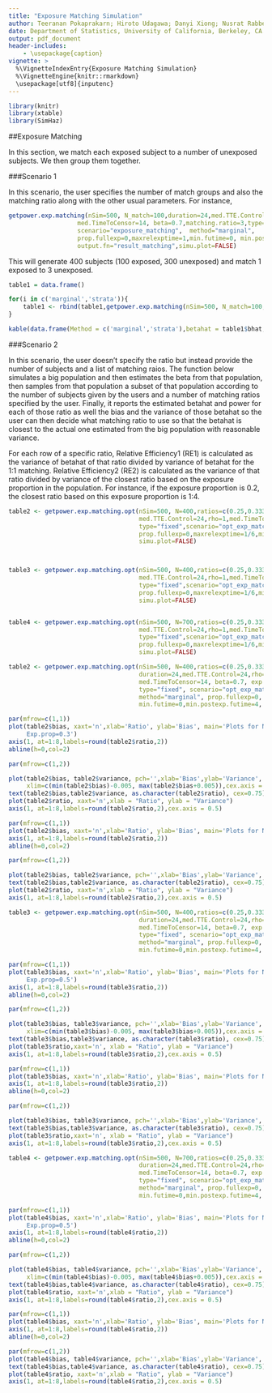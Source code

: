 ```yaml
---
title: "Exposure Matching Simulation"
author: Teeranan Pokaprakarn; Hiroto Udagawa; Danyi Xiong; Nusrat Rabbee (rabbee@berkeley.edu) 
date: Department of Statistics, University of California, Berkeley, CA
output: pdf_document
header-includes:
    - \usepackage{caption}
vignette: >
  %\VignetteIndexEntry{Exposure Matching Simulation}
  %\VignetteEngine{knitr::rmarkdown}
  \usepackage[utf8]{inputenc}
---
```

\captionsetup[table]{labelformat=empty}
```r
library(knitr)
library(xtable)
library(SimHaz)
```

##Exposure Matching

In this section, we match each exposed subject to a number of unexposed subjects. We then group them together.

###Scenario 1

In this scenario, the user specifies the number of match groups and also the matching ratio along with the other usual parameters.
For instance,

```r
getpower.exp.matching(nSim=500, N_match=100,duration=24,med.TTE.Control=24,rho=1,
                   med.TimeToCensor=14, beta=0.7,matching.ratio=3,type="td",
                   scenario="exposure_matching",  method="marginal", 
                   prop.fullexp=0,maxrelexptime=1,min.futime=0, min.postexp.futime=0, 
                   output.fn="result_matching",simu.plot=FALSE)
```

This will generate 400 subjects (100 exposed, 300 unexposed) and match 1 exposed to 3 unexposed.

```r

table1 = data.frame()

for(i in c('marginal','strata')){
    table1 <- rbind(table1,getpower.exp.matching(nSim=500, N_match=100,duration=24,med.TTE.Control=24,rho=1, med.TimeToCensor=14, beta=0.7,matching.ratio=3,type="td", scenario="exposure_matching",  method=i, prop.fullexp=0,maxrelexptime=1,min.futime=0, min.postexp.futime=0,simu.plot=FALSE))
}
```
```r
kable(data.frame(Method = c('marginal','strata'),betahat = table1$bhat, power = table1$pow))
```

###Scenario 2

In this scenario, the user doesn’t specify the ratio but instead provide the number of subjects and a list of matching raios. The function below simulates a big population and then estimates the beta from that population, then samples from that population a subset of that population according to the number of subjects given by the users and a number of matching ratios specified by the user. Finally, it reports the estimated betahat and power for each of those ratio as well the bias and the variance of those betahat so the user can then decide what matching ratio to use so that the betahat is closest to the actual one estimated from the big population with reasonable variance.

For each row of a specific ratio, Relative Efficiency1 (RE1) is calculated as the variance of betahat of that ratio divided by variance of betahat for the 1:1 matching. Relative Efficiency2 (RE2) is calculated as the variance of that ratio divided by variance of the closest ratio based on the exposure proportion in the population. For instance, if the exposure proportion is 0.2, the closest ratio based on this exposure proportion is 1:4. 


```r
table2 <- getpower.exp.matching.opt(nSim=500, N=400,ratios=c(0.25,0.333,0.5,1,2,3,4,5),duration=24,
                                    med.TTE.Control=24,rho=1,med.TimeToCensor=14,beta=0.7, exp.prop=0.3,
                                    type="fixed",scenario="opt_exp_matching", method="marginal", 
                                    prop.fullexp=0,maxrelexptime=1/6,min.futime=0,min.postexp.futime=4, 
                                    simu.plot=FALSE) 



table3 <- getpower.exp.matching.opt(nSim=500, N=400,ratios=c(0.25,0.333,0.5,1,2,3,4,5),duration=24,
                                    med.TTE.Control=24,rho=1,med.TimeToCensor=14,beta=0.7, exp.prop=0.5,
                                    type="fixed",scenario="opt_exp_matching", method="marginal", 
                                    prop.fullexp=0,maxrelexptime=1/6,min.futime=4,min.postexp.futime=4,
                                    simu.plot=FALSE) 


table4 <- getpower.exp.matching.opt(nSim=500, N=700,ratios=c(0.25,0.333,0.5,1,2,3,4,5),duration=24,
                                    med.TTE.Control=24,rho=1,med.TimeToCensor=14,beta=0.7, exp.prop=0.5,
                                    type="fixed",scenario="opt_exp_matching", method="marginal",
                                    prop.fullexp=0,maxrelexptime=1/6,min.futime=4,min.postexp.futime=4,
                                    simu.plot=FALSE) 

```


```r

table2 <- getpower.exp.matching.opt(nSim=500, N=400,ratios=c(0.25,0.333,0.5,1,2,3,4,5),
                                    duration=24,med.TTE.Control=24,rho=1,
                                    med.TimeToCensor=14, beta=0.7, exp.prop=0.3, 
                                    type="fixed", scenario="opt_exp_matching",
                                    method="marginal", prop.fullexp=0, maxrelexptime=1/6,
                                    min.futime=0,min.postexp.futime=4, simu.plot=FALSE) 

par(mfrow=c(1,1))
plot(table2$bias, xaxt='n',xlab='Ratio', ylab='Bias', main='Plots for N=400, 
     Exp.prop=0.3')
axis(1, at=1:8,labels=round(table2$ratio,2))
abline(h=0,col=2)

par(mfrow=c(1,2))

plot(table2$bias, table2$variance, pch='',xlab='Bias',ylab='Variance', 
     xlim=c(min(table2$bias)-0.005, max(table2$bias+0.005)),cex.axis = 0.75)
text(table2$bias,table2$variance, as.character(table2$ratio), cex=0.75)
plot(table2$ratio, xaxt='n',xlab = "Ratio", ylab = "Variance")
axis(1, at=1:8,labels=round(table2$ratio,2),cex.axis = 0.5)

```

```r
par(mfrow=c(1,1))
plot(table2$bias, xaxt='n',xlab='Ratio', ylab='Bias', main='Plots for N=400, Exp.prop=0.3')
axis(1, at=1:8,labels=round(table2$ratio,2))
abline(h=0,col=2)
```
        
```r
par(mfrow=c(1,2))

plot(table2$bias, table2$variance, pch='',xlab='Bias',ylab='Variance', xlim=c(min(table2$bias)-0.005, max(table2$bias+0.005)),cex.axis = 0.75)
text(table2$bias,table2$variance, as.character(table2$ratio), cex=0.75)
plot(table2$ratio, xaxt='n',xlab = "Ratio", ylab = "Variance")
axis(1, at=1:8,labels=round(table2$ratio,2),cex.axis = 0.5)

```

```r
table3 <- getpower.exp.matching.opt(nSim=500, N=400,ratios=c(0.25,0.333,0.5,1,2,3,4,5),
                                    duration=24,med.TTE.Control=24,rho=1,
                                    med.TimeToCensor=14, beta=0.7, exp.prop=0.5, 
                                    type="fixed", scenario="opt_exp_matching",
                                    method="marginal", prop.fullexp=0, maxrelexptime=1/6,
                                    min.futime=0,min.postexp.futime=4, simu.plot=FALSE) 

par(mfrow=c(1,1))
plot(table3$bias, xaxt='n',xlab='Ratio', ylab='Bias', main='Plots for N=400, 
     Exp.prop=0.5')
axis(1, at=1:8,labels=round(table3$ratio,2))
abline(h=0,col=2)

par(mfrow=c(1,2))

plot(table3$bias, table3$variance, pch='',xlab='Bias',ylab='Variance', 
     xlim=c(min(table3$bias)-0.005, max(table3$bias+0.005)),cex.axis = 0.75)
text(table3$bias,table3$variance, as.character(table3$ratio), cex=0.75)
plot(table3$ratio,xaxt='n', xlab = "Ratio", ylab = "Variance")
axis(1, at=1:8,labels=round(table3$ratio,2),cex.axis = 0.5)

```

```r
par(mfrow=c(1,1))
plot(table3$bias, xaxt='n',xlab='Ratio', ylab='Bias', main='Plots for N=400, Exp.prop=0.5')
axis(1, at=1:8,labels=round(table3$ratio,2))
abline(h=0,col=2)
```
        
```r
par(mfrow=c(1,2))

plot(table3$bias, table3$variance, pch='',xlab='Bias',ylab='Variance', xlim=c(min(table3$bias)-0.005, max(table3$bias+0.005)),cex.axis = 0.75)
text(table3$bias,table3$variance, as.character(table3$ratio), cex=0.75)
plot(table3$ratio,xaxt='n', xlab = "Ratio", ylab = "Variance")
axis(1, at=1:8,labels=round(table3$ratio,2),cex.axis = 0.5)

```




```r

table4 <- getpower.exp.matching.opt(nSim=500, N=700,ratios=c(0.25,0.333,0.5,1,2,3,4,5),
                                    duration=24,med.TTE.Control=24,rho=1,
                                    med.TimeToCensor=14, beta=0.7, exp.prop=0.5, 
                                    type="fixed", scenario="opt_exp_matching",
                                    method="marginal", prop.fullexp=0, maxrelexptime=1/6,
                                    min.futime=0,min.postexp.futime=4, simu.plot=FALSE) 

par(mfrow=c(1,1))
plot(table4$bias, xaxt='n',xlab='Ratio', ylab='Bias', main='Plots for N=700, 
     Exp.prop=0.5')
axis(1, at=1:8,labels=round(table4$ratio,2))
abline(h=0,col=2)

par(mfrow=c(1,2))

plot(table4$bias, table4$variance, pch='',xlab='Bias',ylab='Variance', 
     xlim=c(min(table4$bias)-0.005, max(table4$bias+0.005)),cex.axis = 0.75)
text(table4$bias,table4$variance, as.character(table4$ratio), cex=0.75)
plot(table4$ratio, xaxt='n',xlab = "Ratio", ylab = "Variance")
axis(1, at=1:8,labels=round(table4$ratio,2),cex.axis = 0.5)

```

```r
par(mfrow=c(1,1))
plot(table4$bias, xaxt='n',xlab='Ratio', ylab='Bias', main='Plots for N=700, Exp.prop=0.5')
axis(1, at=1:8,labels=round(table4$ratio,2))
abline(h=0,col=2)
```
        
```r
par(mfrow=c(1,2))
plot(table4$bias, table4$variance, pch='',xlab='Bias',ylab='Variance', xlim=c(min(table4$bias)-0.005, max(table4$bias+0.005)),cex.axis = 0.75)
text(table4$bias,table4$variance, as.character(table4$ratio), cex=0.75)
plot(table4$ratio, xaxt='n',xlab = "Ratio", ylab = "Variance")
axis(1, at=1:8,labels=round(table4$ratio,2),cex.axis = 0.5)

```




